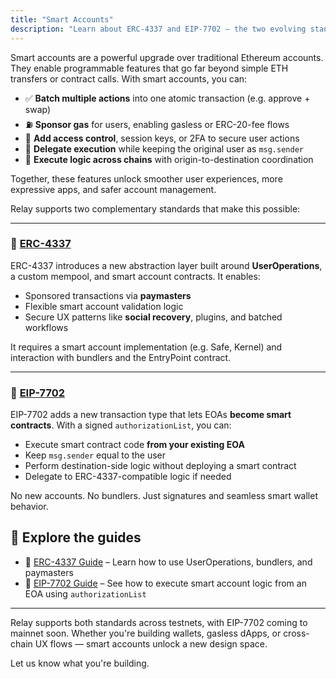 ```yaml
---
title: "Smart Accounts"
description: "Learn about ERC-4337 and EIP-7702 — the two evolving standards that power smart account functionality in Ethereum and Relay"
---
```


Smart accounts are a powerful upgrade over traditional Ethereum accounts. They enable programmable features that go far beyond simple ETH transfers or contract calls. With smart accounts, you can:

- ✅ **Batch multiple actions** into one atomic transaction (e.g. approve + swap)
- ⛽ **Sponsor gas** for users, enabling gasless or ERC-20-fee flows
- 🔐 **Add access control**, session keys, or 2FA to secure user actions
- 🔄 **Delegate execution** while keeping the original user as `msg.sender`
- 🌉 **Execute logic across chains** with origin-to-destination coordination

Together, these features unlock smoother user experiences, more expressive apps, and safer account management.

Relay supports two complementary standards that make this possible:

---

### 🔹 [ERC-4337](./erc-4337)

ERC-4337 introduces a new abstraction layer built around **UserOperations**, a custom mempool, and smart account contracts. It enables:

- Sponsored transactions via **paymasters**
- Flexible smart account validation logic
- Secure UX patterns like **social recovery**, plugins, and batched workflows

It requires a smart account implementation (e.g. Safe, Kernel) and interaction with bundlers and the EntryPoint contract.

---

### 🔹 [EIP-7702](./eip-7702)

EIP-7702 adds a new transaction type that lets EOAs **become smart contracts**. With a signed `authorizationList`, you can:

- Execute smart contract code **from your existing EOA**
- Keep `msg.sender` equal to the user
- Perform destination-side logic without deploying a smart contract
- Delegate to ERC-4337-compatible logic if needed

No new accounts. No bundlers. Just signatures and seamless smart wallet behavior.

## 🔗 Explore the guides

- 📘 [ERC-4337 Guide](./erc-4337) – Learn how to use UserOperations, bundlers, and paymasters
- 📘 [EIP-7702 Guide](./eip-7702) – See how to execute smart account logic from an EOA using `authorizationList`

---

Relay supports both standards across testnets, with EIP-7702 coming to mainnet soon. Whether you're building wallets, gasless dApps, or cross-chain UX flows — smart accounts unlock a new design space.

Let us know what you're building.
